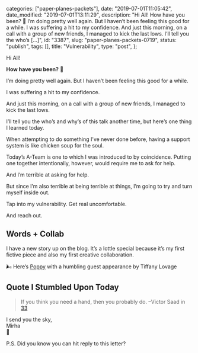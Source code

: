 
  categories: ["paper-planes-packets"],
  date: "2019-07-01T11:05:42",
  date_modified: "2019-07-01T13:11:29",
  description:
    "Hi All! How have you been? 🌈 I’m doing pretty well again. But I haven’t been feeling this good for a while. I was suffering a hit to my confidence. And just this morning, on a call with a group of new friends, I managed to kick the last lows. I’ll tell you the who’s […]",
  id: "3387",
  slug: "paper-planes-packets-0719",
  status: "publish",
  tags: [],
  title: "Vulnerability",
  type: "post",
};


Hi All!

**How have you been?** 🌈

I’m doing pretty well again. But I haven’t been feeling this good for a while.

I was suffering a hit to my confidence.

And just this morning, on a call with a group of new friends, I managed to kick the last lows.

I’ll tell you the who’s and why’s of this talk another time, but here’s one thing I learned today.

When attempting to do something I’ve never done before, having a support system is like chicken soup for the soul.

Today’s A-Team is one to which I was introduced to by coincidence. Putting one together intentionally, however, would require me to ask for help.

And I’m terrible at asking for help.

But since I’m also terrible at being terrible at things, I’m going to try and turn myself inside out.

Tap into my vulnerability. Get real uncomfortable.

And reach out.

## Words + Collab

I have a new story up on the blog. It’s a lottle special because it’s my first fictive piece and also my first creative collaboration.

🌬 Here’s [Poppy](/posts/poppy/) with a humbling guest appearance by Tiffany Lovage

## Quote I Stumbled Upon Today

> If you think you need a hand, then you probably do. –Victor Saad in [33](http://victorsaad.com/33-lessons/)

I send you the sky,\
Mirha\
🐞

P.S. Did you know you can hit reply to this letter?
